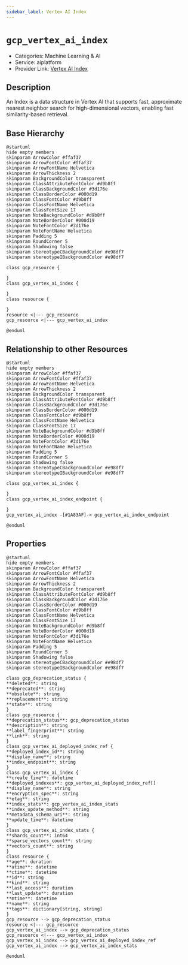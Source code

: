 ```yaml
---
sidebar_label: Vertex AI Index
---
```


# `gcp_vertex_ai_index`

- Categories: Machine Learning & AI
- Service: aiplatform
- Provider Link: [Vertex AI Index](https://cloud.google.com/docs)

## Description

An Index is a data structure in Vertex AI that supports fast, approximate nearest neighbor search for high-dimensional vectors, enabling fast similarity-based retrieval.

## Base Hierarchy

<ZoomPanPinch>

```kroki imgType="plantuml" imgAlt="Hierarchy of Vertex AI Index"
@startuml
hide empty members
skinparam ArrowColor #ffaf37
skinparam ArrowFontColor #ffaf37
skinparam ArrowFontName Helvetica
skinparam ArrowThickness 2
skinparam BackgroundColor transparent
skinparam ClassAttributeFontColor #d9b8ff
skinparam ClassBackgroundColor #3d176e
skinparam ClassBorderColor #000d19
skinparam ClassFontColor #d9b8ff
skinparam ClassFontName Helvetica
skinparam ClassFontSize 17
skinparam NoteBackgroundColor #d9b8ff
skinparam NoteBorderColor #000d19
skinparam NoteFontColor #3d176e
skinparam NoteFontName Helvetica
skinparam Padding 5
skinparam RoundCorner 5
skinparam Shadowing false
skinparam stereotypeCBackgroundColor #e98df7
skinparam stereotypeIBackgroundColor #e98df7

class gcp_resource {

}
class gcp_vertex_ai_index {

}
class resource {

}
resource <|--- gcp_resource
gcp_resource <|--- gcp_vertex_ai_index

@enduml
```

</ZoomPanPinch>

## Relationship to other Resources

<ZoomPanPinch>

```kroki imgType="plantuml" imgAlt="Diagram of Vertex AI Index resource relationships"
@startuml
hide empty members
skinparam ArrowColor #ffaf37
skinparam ArrowFontColor #ffaf37
skinparam ArrowFontName Helvetica
skinparam ArrowThickness 2
skinparam BackgroundColor transparent
skinparam ClassAttributeFontColor #d9b8ff
skinparam ClassBackgroundColor #3d176e
skinparam ClassBorderColor #000d19
skinparam ClassFontColor #d9b8ff
skinparam ClassFontName Helvetica
skinparam ClassFontSize 17
skinparam NoteBackgroundColor #d9b8ff
skinparam NoteBorderColor #000d19
skinparam NoteFontColor #3d176e
skinparam NoteFontName Helvetica
skinparam Padding 5
skinparam RoundCorner 5
skinparam Shadowing false
skinparam stereotypeCBackgroundColor #e98df7
skinparam stereotypeIBackgroundColor #e98df7

class gcp_vertex_ai_index {

}
class gcp_vertex_ai_index_endpoint {

}
gcp_vertex_ai_index -[#1A83AF]-> gcp_vertex_ai_index_endpoint

@enduml
```

</ZoomPanPinch>

## Properties

<ZoomPanPinch>

```kroki imgType="plantuml" imgAlt="Diagram of Vertex AI Index data model"
@startuml
hide empty members
skinparam ArrowColor #ffaf37
skinparam ArrowFontColor #ffaf37
skinparam ArrowFontName Helvetica
skinparam ArrowThickness 2
skinparam BackgroundColor transparent
skinparam ClassAttributeFontColor #d9b8ff
skinparam ClassBackgroundColor #3d176e
skinparam ClassBorderColor #000d19
skinparam ClassFontColor #d9b8ff
skinparam ClassFontName Helvetica
skinparam ClassFontSize 17
skinparam NoteBackgroundColor #d9b8ff
skinparam NoteBorderColor #000d19
skinparam NoteFontColor #3d176e
skinparam NoteFontName Helvetica
skinparam Padding 5
skinparam RoundCorner 5
skinparam Shadowing false
skinparam stereotypeCBackgroundColor #e98df7
skinparam stereotypeIBackgroundColor #e98df7

class gcp_deprecation_status {
**deleted**: string
**deprecated**: string
**obsolete**: string
**replacement**: string
**state**: string
}
class gcp_resource {
**deprecation_status**: gcp_deprecation_status
**description**: string
**label_fingerprint**: string
**link**: string
}
class gcp_vertex_ai_deployed_index_ref {
**deployed_index_id**: string
**display_name**: string
**index_endpoint**: string
}
class gcp_vertex_ai_index {
**create_time**: datetime
**deployed_indexes**: gcp_vertex_ai_deployed_index_ref[]
**display_name**: string
**encryption_spec**: string
**etag**: string
**index_stats**: gcp_vertex_ai_index_stats
**index_update_method**: string
**metadata_schema_uri**: string
**update_time**: datetime
}
class gcp_vertex_ai_index_stats {
**shards_count**: int64
**sparse_vectors_count**: string
**vectors_count**: string
}
class resource {
**age**: duration
**atime**: datetime
**ctime**: datetime
**id**: string
**kind**: string
**last_access**: duration
**last_update**: duration
**mtime**: datetime
**name**: string
**tags**: dictionary[string, string]
}
gcp_resource --> gcp_deprecation_status
resource <|--- gcp_resource
gcp_vertex_ai_index --> gcp_deprecation_status
gcp_resource <|--- gcp_vertex_ai_index
gcp_vertex_ai_index --> gcp_vertex_ai_deployed_index_ref
gcp_vertex_ai_index --> gcp_vertex_ai_index_stats

@enduml
```

</ZoomPanPinch>
